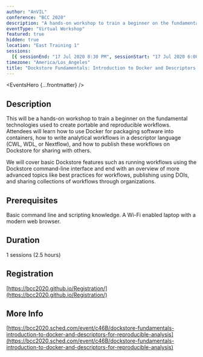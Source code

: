 ```yaml
---
author: "AnVIL"
conference: "BCC 2020"
description: "A hands-on workshop to train a beginner on the fundamental technologies used to create portable and reproducible workflows."
eventType: "Virtual Workshop"
featured: true
hidden: true
location: "East Training 1"
sessions:
  [{ sessionEnd: "17 Jul 2020 8:30 PM", sessionStart: "17 Jul 2020 6:00 PM" }]
timezone: "America/Los_Angeles"
title: "Dockstore Fundamentals: Introduction to Docker and Descriptors for Reproducible Analysis - East Session"
---
```


<EventsHero {...frontmatter} />

## Description

This will be a hands-on workshop to train a beginner on the fundamental technologies used to create portable and reproducible workflows. Attendees will learn how to use Docker for packaging software into containers, how to write analytical workflows in a descriptor language (CWL, WDL, or Nextflow), and how to publish these workflows on Dockstore for sharing with others.

We will cover basic Dockstore features such as running workflows using the Dockstore command-line interface and end with an overview of more advanced topics like best practices for workflows, publishing using DOIs, and sharing collections of workflows through organizations.

## Prerequisites

Basic command line and scripting knowledge.
A Wi-Fi enabled laptop with a modern web browser.

## Duration

1 sessions (2.5 hours)

## Registration

[https://bcc2020.github.io/Registration/](https://bcc2020.github.io/Registration/)

## More Info

[https://bcc2020.sched.com/event/c46B/dockstore-fundamentals-introduction-to-docker-and-descriptors-for-reproducible-analysis](https://bcc2020.sched.com/event/c46B/dockstore-fundamentals-introduction-to-docker-and-descriptors-for-reproducible-analysis)
